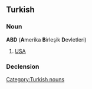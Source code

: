 ==Turkish==

===Noun===
'''ABD''' ('''A'''merika '''B'''irleşik '''D'''evletleri)

# [[USA]]

===Declension===
{{crh-latin-noun|'in|'ye|'yi|'de|'den}}

[[Category:Turkish nouns]]